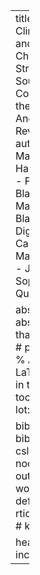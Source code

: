 ---
title: |
  Impacts of Climate Change and Land Use Change on Streamflow Source Contributions in the Tropical Andes: A Review Paper
author:
- Derek Martin
- Harrison Brown
- Patrick Blaszyk
- Matthew Blaszyk
- Logan Digiacomo
- Caity Duncan
- Matt McGregor
- Josh Platt
- Sophie Ryan
- Quincy Williams

abstract: |
  An abstract of less than 150 words.
# preamble: |
#   % Any extra LaTeX you need in the preamble
toc: true
lof: true
lot: true

bibliography: bibliography.bib
csl: cse-ad.csl
nocite: '@*'
output:
  word_document: default
  # rticles::tf_article:
  #   keep_tex: true
    
header-includes:
  \usepackage{setspace}\onehalfspacing
---